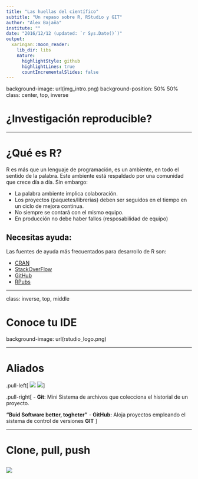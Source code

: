 ```yaml
---
title: "Las huellas del científico"
subtitle: "Un repaso sobre R, RStudio y GIT"
author: "Alex Bajaña"
institute: ""
date: "2016/12/12 (updated: `r Sys.Date()`)"
output:
  xaringan::moon_reader:
    lib_dir: libs
    nature:
      highlightStyle: github
      highlightLines: true
      countIncrementalSlides: false
---
```


background-image: url(img_intro.png)
background-position: 50% 50%
class: center, top, inverse

# ¿Investigación reproducible?

---

# ¿Qué es R?

R es más que un lenguaje de programación, es un ambiente, en todo el sentido de la palabra. Este ambiente está respaldado por una comunidad que crece día a día. Sin embargo:

- La palabra ambiente implica colaboración.  
- Los proyectos (paquetes/librerias) deben ser seguidos en el tiempo en un ciclo de mejora continua.
- No siempre se contará con el mismo equipo.
- En producción no debe haber fallos (resposabilidad de equipo)

## Necesitas ayuda:
Las fuentes de ayuda más frecuentados para desarrollo de R son:

- [CRAN](https://cran.r-project.org/)
- [StackOverFlow](https://es.stackoverflow.com/) 
- [GitHub](https://github.com/)
- [RPubs](https://rpubs.com/)

---

class: inverse, top, middle

# Conoce tu IDE

background-image: url(rstudio_logo.png)

---

# Aliados

.pull-left[
![](git_logo.jpg)
![](github_logo.jpg)
]

.pull-right[
- **Git**: Mini Sistema de archivos que colecciona el historial de un proyecto. 

**"Buid Software better, togheter"**
 - **GitHub:** Aloja proyectos empleando el sistema de control de versiones **GIT**
]

---

# Clone, pull, push
![](idea_git.png)
---


